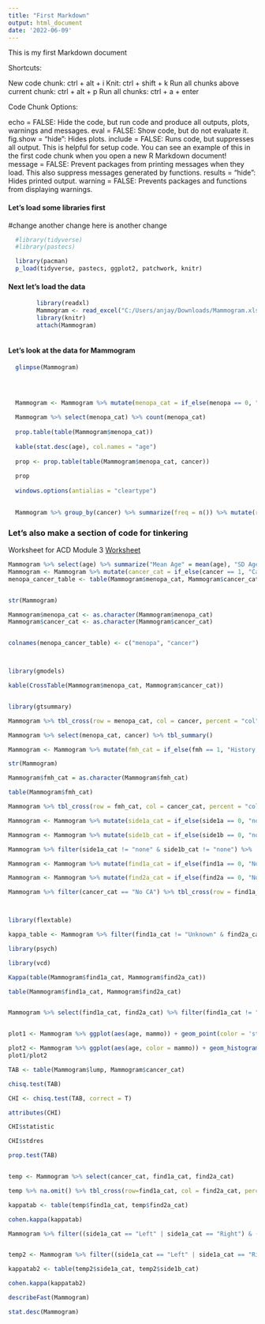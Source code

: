 ```yaml
---
title: "First Markdown"
output: html_document
date: '2022-06-09'
---
```

This is my first Markdown document

Shortcuts:

New code chunk: ctrl + alt + i
Knit: ctrl + shift + k
Run all chunks above current chunk: ctrl + alt + p
Run all chunks: ctrl + a + enter

Code Chunk Options:

echo = FALSE: Hide the code, but run code and produce all outputs, plots, warnings and messages.
eval = FALSE: Show code, but do not evaluate it.
fig.show = “hide”: Hides plots.
include = FALSE: Runs code, but suppresses all output. This is helpful for setup code. You can see an example of this in the first code chunk when you open a new R Markdown document!
message = FALSE: Prevent packages from printing messages when they load. This also suppress messages generated by functions.
results = "hide": Hides printed output.
warning = FALSE: Prevents packages and functions from displaying warnings.

#### **Let's load some libraries first**
#change
another change
here is another change

```r

  #library(tidyverse)
  #library(pastecs)

  library(pacman)
  p_load(tidyverse, pastecs, ggplot2, patchwork, knitr)

```

#### Next let's load the data

```r
  
        library(readxl)
        Mammogram <- read_excel("C:/Users/anjay/Downloads/Mammogram.xlsx")
        library(knitr)
        attach(Mammogram)
    

```

#### Let's look at the data for Mammogram

```r
  
  glimpse(Mammogram)  



  
  Mammogram <- Mammogram %>% mutate(menopa_cat = if_else(menopa == 0, "No", "Yes"))
  
  Mammogram %>% select(menopa_cat) %>% count(menopa_cat)
  
  prop.table(table(Mammogram$menopa_cat))
  
  kable(stat.desc(age), col.names = "age")
  
  prop <- prop.table(table(Mammogram$menopa_cat, cancer))
  
  prop
  
  windows.options(antialias = "cleartype")

  
  Mammogram %>% group_by(cancer) %>% summarize(freq = n()) %>% mutate(rel.freq = freq/sum(freq))
```

### Let's also make a section of code for tinkering



Worksheet for ACD Module 3
[Worksheet](https://wustl.instructure.com/courses/88393/files/4776714?module_item_id=1343688)
```r
Mammogram %>% select(age) %>% summarize("Mean Age" = mean(age), "SD Age" = sd(age))
Mammogram <- Mammogram %>% mutate(cancer_cat = if_else(cancer == 1, "Cancer", "No CA"))
menopa_cancer_table <- table(Mammogram$menopa_cat, Mammogram$cancer_cat)


str(Mammogram)

Mammogram$menopa_cat <- as.character(Mammogram$menopa_cat)
Mammogram$cancer_cat <- as.character(Mammogram$cancer_cat)


colnames(menopa_cancer_table) <- c("menopa", "cancer")



library(gmodels)

kable(CrossTable(Mammogram$menopa_cat, Mammogram$cancer_cat))


library(gtsummary)

Mammogram %>% tbl_cross(row = menopa_cat, col = cancer, percent = "col", digits = c(0,2), label = list(menopa_cat ~ "Menopause Status", cancer ~ "Cancer")) %>% add_p() %>% bold_labels() %>% italicize_levels()

Mammogram %>% select(menopa_cat, cancer) %>% tbl_summary()

Mammogram <- Mammogram %>% mutate(fmh_cat = if_else(fmh == 1, "History of Cancer", "No History of Cancer"))

str(Mammogram)

Mammogram$fmh_cat = as.character(Mammogram$fmh_cat)

table(Mammogram$fmh_cat)

Mammogram %>% tbl_cross(row = fmh_cat, col = cancer_cat, percent = "col", digits = c(0,1))

Mammogram <- Mammogram %>% mutate(side1a_cat = if_else(side1a == 0, "none", if_else(side1a == 1, "Right", if_else(side1a == 2, "Left", if_else(side1a == 3, "Bilat", "Error")))))

Mammogram <- Mammogram %>% mutate(side1b_cat = if_else(side1b == 0, "none", if_else(side1b == 1, "Right", if_else(side1b == 2, "Left", if_else(side1b == 3, "Bilat", "Error")))))

Mammogram %>% filter(side1a_cat != "none" & side1b_cat != "none") %>%  tbl_cross(row = side1a_cat, col = side1b_cat, percent = "cell", digits = c(0,1))

Mammogram <- Mammogram %>% mutate(find1a_cat = if_else(find1a == 0, "Normal", if_else(find1a == 1, "Abn_ben", if_else(find1a == 2, "Indeterm", if_else(find1a == 3, "Susp", "Error")))))

Mammogram <- Mammogram %>% mutate(find2a_cat = if_else(find2a == 0, "Normal", if_else(find2a == 1, "Abn_ben", if_else(find2a == 2, "Indeterm", if_else(find2a == 3, "Susp", "Error")))))

Mammogram %>% filter(cancer_cat == "No CA") %>% tbl_cross(row = find1a_cat, col = find2a_cat, percent = "row", digits = c(0, 1))



library(flextable)

kappa_table <- Mammogram %>% filter(find1a_cat != "Unknown" & find2a_cat != "Unknown") %>% tbl_cross(row = find1a_cat, col = find2a_cat, percent = "cell", digits = c(0, 1))

library(psych)

library(vcd)

Kappa(table(Mammogram$find1a_cat, Mammogram$find2a_cat))

table(Mammogram$find1a_cat, Mammogram$find2a_cat)


Mammogram %>% select(find1a_cat, find2a_cat) %>% filter(find1a_cat != "Unknown" & find2a_cat != "Unknown") 


plot1 <- Mammogram %>% ggplot(aes(age, mammo)) + geom_point(color = 'steelblue')

plot2 <- Mammogram %>% ggplot(aes(age, color = mammo)) + geom_histogram(binwidth = 0.5)
plot1/plot2

TAB <- table(Mammogram$lump, Mammogram$cancer_cat)

chisq.test(TAB)

CHI <- chisq.test(TAB, correct = T)

attributes(CHI)

CHI$statistic

CHI$stdres

prop.test(TAB)


temp <- Mammogram %>% select(cancer_cat, find1a_cat, find2a_cat)

temp %>% na.omit() %>% tbl_cross(row=find1a_cat, col = find2a_cat, percent = "cell", digits = c(0, 1))

kappatab <- table(temp$find1a_cat, temp$find2a_cat)

cohen.kappa(kappatab)

Mammogram %>% filter((side1a_cat == "Left" | side1a_cat == "Right") & (side1b_cat == "Left" | side1b_cat == "Right")) %>% select(side1a_cat, side1b_cat) %>% tbl_cross(row = side1a_cat, col = side1b_cat, percent = "cell", digits = c(0,1))


temp2 <- Mammogram %>% filter((side1a_cat == "Left" | side1a_cat == "Right") & (side1b_cat == "Left" | side1b_cat == "Right")) %>% select(side1a_cat, side1b_cat)

kappatab2 <- table(temp2$side1a_cat, temp2$side1b_cat)

cohen.kappa(kappatab2)

describeFast(Mammogram)

stat.desc(Mammogram)




```

